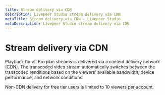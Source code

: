 ```yaml
---
title: Stream delivery via CDN
description: Livepeer Studio stream delivery via CDN
metaTitle: Stream delivery via CDN - Livepeer Studio
metaDescription: Livepeer Studio stream delivery via CDN
---
```


# Stream delivery via CDN

Playback for all Pro plan streams is delivered via a content delivery network
(CDN). The transcoded video stream automatically switches between the transcoded
renditions based on the viewers’ available bandwidth, device performance, and
network conditions.

Non-CDN delivery for free tier users is limited to 10 viewers per account.
